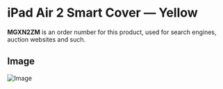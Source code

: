 
# iPad Air 2 Smart Cover — Yellow

<Callout type='info' emoji='👉🏻'>**MGXN2ZM** is an order number for this product, used for search engines, auction websites and such.</Callout>

## Image

![Image](https://everycase.imgix.net/everysource/MGXN2.webp)